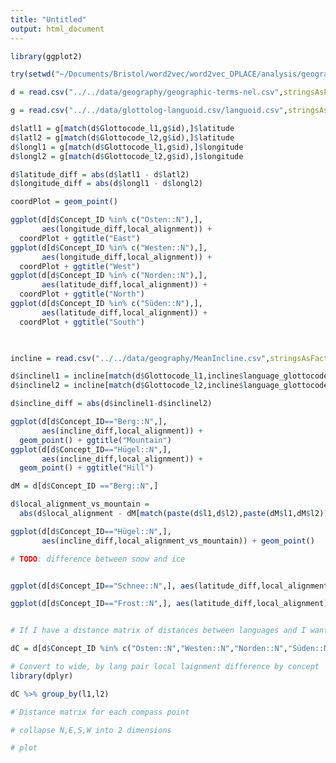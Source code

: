 ```yaml
---
title: "Untitled"
output: html_document
---
```


```r
library(ggplot2)

try(setwd("~/Documents/Bristol/word2vec/word2vec_DPLACE/analysis/geography/"))

d = read.csv("../../data/geography/geographic-terms-nel.csv",stringsAsFactors = F, fileEncoding = "UTF-8",encoding = "UTF-8")

g = read.csv("../../data/glottolog-languoid.csv/languoid.csv",stringsAsFactors = F, fileEncoding = "UTF-8",encoding = "UTF-8")

d$latl1 = g[match(d$Glottocode_l1,g$id),]$latitude
d$latl2 = g[match(d$Glottocode_l2,g$id),]$latitude
d$longl1 = g[match(d$Glottocode_l1,g$id),]$longitude
d$longl2 = g[match(d$Glottocode_l2,g$id),]$longitude

d$latitude_diff = abs(d$latl1 - d$latl2)
d$longitude_diff = abs(d$longl1 - d$longl2)

coordPlot = geom_point()

ggplot(d[d$Concept_ID %in% c("Osten::N"),],
       aes(longitude_diff,local_alignment)) +
  coordPlot + ggtitle("East")
ggplot(d[d$Concept_ID %in% c("Westen::N"),],
       aes(longitude_diff,local_alignment)) +
  coordPlot + ggtitle("West")
ggplot(d[d$Concept_ID %in% c("Norden::N"),],
       aes(latitude_diff,local_alignment)) +
  coordPlot + ggtitle("North")
ggplot(d[d$Concept_ID %in% c("Süden::N"),],
       aes(latitude_diff,local_alignment)) +
  coordPlot + ggtitle("South")


  
incline = read.csv("../../data/geography/MeanIncline.csv",stringsAsFactors = F, fileEncoding = "UTF-8",encoding = "UTF-8")

d$inclinel1 = incline[match(d$Glottocode_l1,incline$language_glottocode),]$code
d$inclinel2 = incline[match(d$Glottocode_l2,incline$language_glottocode),]$code

d$incline_diff = abs(d$inclinel1-d$inclinel2)

ggplot(d[d$Concept_ID=="Berg::N",],
       aes(incline_diff,local_alignment)) +
  geom_point() + ggtitle("Mountain")
ggplot(d[d$Concept_ID=="Hügel::N",],
       aes(incline_diff,local_alignment)) +
  geom_point() + ggtitle("Hill")

dM = d[d$Concept_ID =="Berg::N",]

d$local_alignment_vs_mountain = 
  abs(d$local_alignment - dM[match(paste(d$l1,d$l2),paste(dM$l1,dM$l2)),]$local_alignment)

ggplot(d[d$Concept_ID=="Hügel::N",],
       aes(incline_diff,local_alignment_vs_mountain)) + geom_point()

# TODO: difference between snow and ice


ggplot(d[d$Concept_ID=="Schnee::N",], aes(latitude_diff,local_alignment)) + geom_point()

ggplot(d[d$Concept_ID=="Frost::N",], aes(latitude_diff,local_alignment)) + geom_point()


# If I have a distance matrix of distances between languages and I want to plot each language as a point in a 2D space, how do I do that?

dC = d[d$Concept_ID %in% c("Osten::N","Westen::N","Norden::N","Süden::N"),]

# Convert to wide, by lang pair local laignment difference by concept
library(dplyr)

dC %>% group_by(l1,l2)

# Distance matrix for each compass point

# collapse N,E,S,W into 2 dimensions

# plot

```